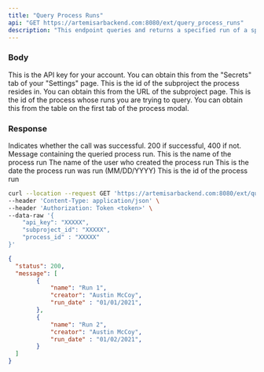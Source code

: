 ```yaml
---
title: "Query Process Runs"
api: "GET https://artemisarbackend.com:8080/ext/query_process_runs"
description: "This endpoint queries and returns a specified run of a specified process"
---
```


### Body

<ParamField body="api_key" type="string" required>
  This is the API key for your account. You can obtain this from the "Secrets" tab of your "Settings" page.
</ParamField>

<ParamField body="subproject_id" type="string" required>
  This is the id of the subproject the process resides in. You can obtain this from the URL of the subproject page.
</ParamField>

<ParamField body="process_id" type="string" required>
    This is the id of the process whose runs you are trying to query. You can obtain this from the table on the first tab of the process modal.
</ParamField>

### Response

<ResponseField name="status" type="number">
  Indicates whether the call was successful. 200 if successful, 400 if not.
</ResponseField>

<ResponseField name="message" type="[Process Run]">
  Message containing the queried process run.
  <Expandable title="Process Run Object Structure">
    <ResponseField name="name" type="string" required>
        This is the name of the process run
    </ResponseField>
    <ResponseField name="creator" type="string" optional>
        The name of the user who created the process run
    </ResponseField>
    <ResponseField name="run_date" type="string" optional>
        This is the date the process run was run (MM/DD/YYYY)
    </ResponseField>
    <ResponseField name="id" type="string" optional>
        This is the id of the process run
    </ResponseField>
  </Expandable>
</ResponseField>
<RequestExample>

```bash Example Request
curl --location --request GET 'https://artemisarbackend.com:8080/ext/query_process_runs' \
--header 'Content-Type: application/json' \
--header 'Authorization: Token <token>' \
--data-raw '{
    "api_key": "XXXXX",
    "subproject_id": "XXXXX",
    "process_id" : "XXXXX"
}'
```

</RequestExample>

<ResponseExample>

```json Response
{
  "status": 200,
  "message": [
        {
            "name": "Run 1",
            "creator": "Austin McCoy",
            "run_date" : "01/01/2021",
        },
        {
            "name": "Run 2",
            "creator": "Austin McCoy",
            "run_date" : "01/02/2021",
        }
  ]
}
```

</ResponseExample>